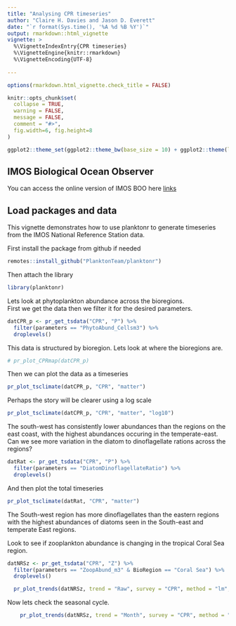 ```yaml
---
title: "Analysing CPR timeseries"
author: "Claire H. Davies and Jason D. Everett"
date: "`r format(Sys.time(), '%A %d %B %Y')`"
output: rmarkdown::html_vignette
vignette: >
  %\VignetteIndexEntry{CPR timeseries}
  %\VignetteEngine{knitr::rmarkdown}
  %\VignetteEncoding{UTF-8}
  
---
```


```r
options(rmarkdown.html_vignette.check_title = FALSE)

knitr::opts_chunk$set(
  collapse = TRUE,
  warning = FALSE,
  message = FALSE,
  comment = "#>",
  fig.width=6, fig.height=8
)

ggplot2::theme_set(ggplot2::theme_bw(base_size = 10) + ggplot2::theme(legend.title = ggplot2::element_blank()))

```

## IMOS Biological Ocean Observer
You can access the online version of IMOS BOO here [links](https://jaseeverett.shinyapps.io/IMOS_BioOceanObserver/)

## Load packages and data
This vignette demonstrates how to use planktonr to generate timeseries from the IMOS National Reference Station data.

First install the package from github if needed

```r
remotes::install_github("PlanktonTeam/planktonr")
```

Then attach the library

```r
library(planktonr)
```

Lets look at phytoplankton abundance across the bioregions.  
First we get the data then we filter it for the desired parameters.

```r
datCPR_p <- pr_get_tsdata("CPR", "P") %>%
  filter(parameters == "PhytoAbund_Cellsm3") %>%
  droplevels()
```


This data is structured by bioregion. Lets look at where the bioregions are.

```r
# pr_plot_CPRmap(datCPR_p)
```


Then we can plot the data as a timeseries

```r
pr_plot_tsclimate(datCPR_p, "CPR", "matter") 
```

Perhaps the story will be clearer using a log scale

```r
pr_plot_tsclimate(datCPR_p, "CPR", "matter", "log10")
```

The south-west has consistently lower abundances than the regions on the east coast, with the highest abundances occuring in the temperate-east.
Can we see more variation in the diatom to dinoflagellate rations across the regions?

```r
datRat <- pr_get_tsdata("CPR", "P") %>%
  filter(parameters == "DiatomDinoflagellateRatio") %>%
  droplevels()
```

And then plot the total timeseries

```r
pr_plot_tsclimate(datRat, "CPR", "matter")
```


The South-west region has more dinoflagellates than the eastern regions with the highest abundances of diatoms seen in the South-east and temperate East regions.

Look to see if zooplankton abundance is changing in the tropical Coral Sea region.
```r
datNRSz <- pr_get_tsdata("CPR", "Z") %>%
  filter(parameters == "ZoopAbund_m3" & BioRegion == "Coral Sea") %>%
  droplevels()
```


```r
  pr_plot_trends(datNRSz, trend = "Raw", survey = "CPR", method = "lm", y_trans = "log10")
```


Now lets check the seasonal cycle.
```r
    pr_plot_trends(datNRSz, trend = "Month", survey = "CPR", method = "loess", y_trans = "log10")
```
